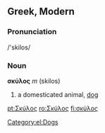 ==Greek, Modern==
===Pronunciation===
/'skilos/

===Noun===
'''σκύλος''' ''m'' (skilos)
# a domesticated animal, [[dog]]

[[Category:el:Dogs]]

[[pt:Σκύλος]]
[[ro:Σκύλος]]
[[fi:σκύλος]]